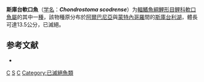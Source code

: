 {{Speciesbox 
| taxon = Chondrostoma scodrense
| status = EX
| status_system = IUCN3.1
| binomial_authority = [[Elvira|Elvira]], 1987
| synonyms = *''Chondrostoma scodrensis''<br /><small>Elvira, 1987</small>
}}

'''斯庫台軟口魚'''（[[学名|学名]]：'''''Chondrostoma scodrense'''''）为[[輻鰭魚綱|輻鰭魚綱]][[鯉形目|鯉形目]][[鲤科|鲤科]][[軟口魚屬|軟口魚屬]]的其中一[[種|種]]，該物種原分布於[[阿爾巴尼亞|阿爾巴尼亞]]與[[蒙特內哥羅|蒙特內哥羅]]間的[[斯庫台利湖|斯庫台利湖]]，體長可達13.5公分，已滅絕。

== 参考文献 ==
*{{FishBase_species|genus=Chondrostoma|species=scodrense|year=2011|month=12}}

{{Taxonbar}}
[[Category:IUCN紅色名錄絕滅物種|C]]
[[Category:軟口魚屬|S]]
[[Category:1987年描述的鱼类|C]]
[[Category:已滅絕魚類|Category:已滅絕魚類]]